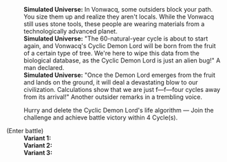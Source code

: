 {{Dialogue Start}}
:'''Simulated Universe:''' In Vonwacq, some outsiders block your path. You size them up and realize they aren't locals. While the Vonwacq still uses stone tools, these people are wearing materials from a technologically advanced planet.
:'''Simulated Universe:''' "The 60-natural-year cycle is about to start again, and Vonwacq's Cyclic Demon Lord will be born from the fruit of a certain type of tree. We're here to wipe this data from the biological database, as the Cyclic Demon Lord is just an alien bug!" A man declared.
:'''Simulated Universe:''' "Once the Demon Lord emerges from the fruit and lands on the ground, it will deal a devastating blow to our civilization. Calculations show that we are just f&mdash;f&mdash;four cycles away from its arrival!" Another outsider remarks in a trembling voice.
:{{DIcon|Star}} Hurry and delete the Cyclic Demon Lord's life algorithm &mdash; Join the challenge and achieve battle victory within 4 Cycle(s).
;(Enter battle)
:'''Variant 1:''' {{Enemy List|Frostspawn*2/+10% ATK, -25% HP; Ice Out of Space*1/+10% ATK, -25% HP}}
:'''Variant 2:''' {{Enemy List|Automaton Hound*2/+10% ATK, -25% HP; Automaton Direwolf*1/+10% ATK, -25% HP}}
:'''Variant 3:''' {{Enemy List|Everwinter Shadewalker*2/+10% ATK, -25% HP; Guardian Shadow*1/+10% ATK, -25% HP}}
{{Dialogue End}}